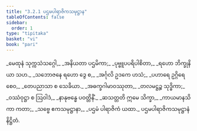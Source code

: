 ```yaml
---
title: "3.2.1 ပဌမပါရာဇိကသမုဋ္ဌာန"
tableOfContents: false
sidebar:
  order: 1
type: "tipitaka"
basket: "vi"
book: "pari"
---
```



<DynamicBreadcrumb />

<Division number="258" book="pari" e="ch" v="5" p="158">

<Paragraph number="1088" type="verses" book="pari">
_မေထုနံ သုက္ကသံသဂ္ဂေါ,_  
_အနိယတာ ပဌမိကာ;_  
_ပုဗ္ဗူပပရိပါစိတာ,_  
_ရဟော ဘိက္ခုနိယာ သဟ._  

</Paragraph>

<Paragraph number="1089" type="verses" book="pari">
_သဘောဇနေ ရဟော ဒွေ စ,_  
_အင်္ဂုလိ ဥဒကေ ဟသံ;_  
_ပဟာရေ ဥဂ္ဂိရေ စေဝ,_  
_တေပညာသာ စ သေခိယာ._  

</Paragraph>

<Paragraph number="1090" type="verses" book="pari">
_အဓက္ခဂါမာဝဿုတာ,_  
_တလမဋ္ဌဉ္စ သုဒ္ဓိကာ;_  
_ဝဿံဝုဋ္ဌာ စ ဩဝါဒံ,_  
_နာနုဗန္ဓေ ပဝတ္တိနိံ._  

</Paragraph>

<Paragraph number="1091" type="verses" book="pari">
_ဆသတ္တတိ ဣမေ သိက္ခာ,_  
_ကာယမာနသိကာ ကတာ;_  
_သဗ္ဗေ ဧကသမုဋ္ဌာနာ,_  
_ပဌမံ ပါရာဇိကံ ယထာ._  


</Paragraph>
</Division>

<Paragraph number="1092" type="center" book="pari">
ပဌမပါရာဇိကသမုဋ္ဌာနံ နိဋ္ဌိတံ.
</Paragraph>